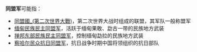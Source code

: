 '''同盟军'''可能指：
*[[同盟國_(第二次世界大戰)|同盟國_(第二次世界大戰)]]，第二次世界大战时组成的联盟，其军队一般称盟军
*[[缅甸民族民主同盟军|缅甸民族民主同盟军]]，活跃于缅甸果敢、勐古一带的民族地方武装
*[[掸邦东部民族民主同盟军|掸邦东部民族民主同盟军]]，控制缅甸勐拉的民族地方武装
*[[察哈尔民众抗日同盟军|察哈尔民众抗日同盟军]]，抗日战争时期中国将领组织的抗日部队
{{消歧义|cat=三字消歧义}}